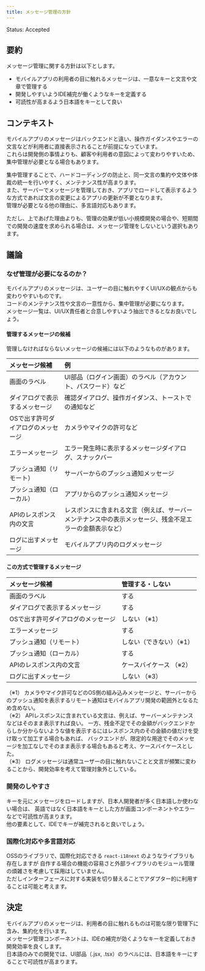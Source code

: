 ```yaml
---
title: メッセージ管理の方針
---
```


Status: Accepted

<!--
Proposed: 提案中
Accepted: 採用
Rejected: 却下
Superseded: 廃止
-->

## 要約

メッセージ管理に関する方針は以下とします。
- モバイルアプリの利用者の目に触れるメッセージは、一意なキーと文言や文章で管理する
- 開発しやすいようIDE補完が働くようなキーを定義する
- 可読性が高まるよう日本語をキーとして良い

## コンテキスト

モバイルアプリのメッセージはバックエンドと違い、操作ガイダンスやエラーの文言などが利用者に直接表示されることが前提になっています。  
これらは開発側の事情よりも、顧客や利用者の意図によって変わりやすいため、集中管理が必要となる場合もあります。  

集中管理することで、ハードコーディングの防止と、同一文言の集約や文体や体裁の統一を行いやすく、メンテナンス性が高まります。  
また、サーバーでメッセージを管理しておき、アプリでロードして表示するような方式であれば文言の変更によるアプリの更新が不要となります。  
管理が必要となる他の理由に、多言語対応もあります。

ただし、上であげた理由よりも、管理の効果が低い小規模開発の場合や、短期間での開発の速度を求められる場合は、メッセージ管理をしないという選択もあります。

## 議論

### なぜ管理が必要になるのか？
モバイルアプリのメッセージは、ユーザーの目に触れやすくUI/UXの観点からも変わりやすいものです。  
コードのメンテナンス性や文言の一意性から、集中管理が必要になります。  
メッセージ一覧は、UI/UX責任者と合意しやすいよう抽出できるとなお良いでしょう。  


#### 管理するメッセージの候補
管理しなければならないメッセージの候補には以下のようなものがあります。  

|メッセージ候補|例|
|:--|:--|
|画面のラベル|UI部品（ログイン画面）のラベル（アカウント、パスワード）など|
|ダイアログで表示するメッセージ|確認ダイアログ、操作ガイダンス、トーストでの通知など|
|OSで出す許可ダイアログのメッセージ|カメラやマイクの許可など|
|エラーメッセージ|エラー発生時に表示するメッセージダイアログ、スナックバー|
|プッシュ通知（リモート）|サーバーからのプッシュ通知メッセージ|
|プッシュ通知（ローカル）|アプリからのプッシュ通知メッセージ|
|APIのレスポンス内の文言|レスポンスに含まれる文言（例えば、サーバーメンテナンス中の表示メッセージ、残金不足エラーの金額表示など）|
|ログに出すメッセージ|モバイルアプリ内のログメッセージ|


#### この方式で管理するメッセージ

|メッセージ候補|管理する・しない|
|:--|:--|
|画面のラベル|する|
|ダイアログで表示するメッセージ|する|
|OSで出す許可ダイアログのメッセージ|しない （※1）|
|エラーメッセージ|する|
|プッシュ通知（リモート）|しない（できない）（※1）|
|プッシュ通知（ローカル）|する|
|APIのレスポンス内の文言|ケースバイケース （※2）|
|ログに出すメッセージ|しない （※3）|

（※1） カメラやマイク許可などのOS側の組み込みメッセージと、サーバーからのプッシュ通知を表示するリモート通知はモバイルアプリ開発の範囲外となるため含めない。  
（※2） APIレスポンスに含まれている文言は、例えば、サーバーメンテナンスなどはそのまま表示すれば良い。
一方、残金不足でその金額がバックエンドからしか分からないような値を表示するにはレスポンス内のその金額の値だけを受け取って加工する場合もあれば、
バックエンドが、限定的な用途でそのメッセージを加工なしでそのまま表示する場合もあると考え、ケースバイケースとした。  
（※3） ログメッセージは通常ユーザーの目に触れないことと文言が頻繁に変わることから、開発効率を考えて管理対象外としている。  

### 開発のしやすさ

キーを元にメッセージをロードしますが、日本人開発者が多く日本語しか使わない場合は、
英語ではなく日本語をキーとした方が画面コンポーネントやエラーなどで可読性が高まります。  
他の要素として、IDEでキーが補完されると良いでしょう。

### 国際化対応や多言語対応

OSSのライブラリで、国際化対応できる `react-i18next` のようなライブラリも存在しますが
自作する場合の機能の容易さと外部ライブラリのモジュール管理の煩雑さを考慮して採用はしていません。  
ただしインターフェースに対する実装を切り替えることでアダプター的に利用することは可能と考えます。

## 決定

モバイルアプリのメッセージは、利用者の目に触れるものは可能な限り管理下に含み、集約化を行います。  
メッセージ管理コンポーネントは、IDEの補完が効くようなキーを定義しておき開発効率を良くします。  
日本語のみでの開発では、UI部品（.jsx, .tsx）のラベルには、日本語をキーにすることで可読性が高まります。  
